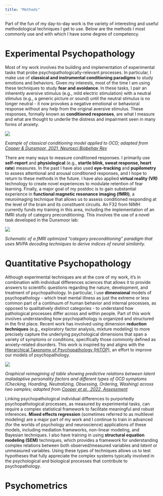 ---
title: "Methods"
---

Part of the fun of my day-to-day work is the variety of interesting and useful methodological techniques I get to use. Below are the methods I most commonly use and with which I have some degree of competency.

# Experimental Psychopathology

Most of my work involves the building and implementation of experimental tasks that probe psychopathologically-relevant processes. In particular, I make use of **classical and instrumental conditioning paradigms** to study emotions and behaviors. Given my interests, most of the time I am using these techniques to study **fear and avoidance**. In these tasks, I pair an inherently aversive stimulus (e.g., mild electric stimulation) with a neutral stimulus (e.g., a generic picture or sound) until the neutral stimulus is no longer neutral - it now provokes a negative emotional or behavioral response without any help from the original aversive stimulus. These responses, formally known as **conditioned responses**, are what I measure and what are thought to underlie the distress and impairment seen in many forms of anxiety.

![](images/ocd_conditioning_nbr.png)

*Example of classical conditioning model applied to OCD; adapted from [Cooper & Dunsmoor, 2021, Neurosci Biobehav Rev](https://www.sciencedirect.com/science/article/abs/pii/S0149763421003262)*

There are many ways to measure conditioned responses. I primarily use **self-report** and **physiological** (e.g., **startle blink, sweat response, heart rate**) measures. In the past I have also used **eye-tracking** and **pupilometry** to assess attentional and arousal conditioned responses, and I hope to return to these methods in the future. I have also applied **virtual reality (VR)** technology to create novel experiences to modulate retention of fear learning. Finally, a major goal of my postdoc is to gain substantial experience in **functional magnetic resonance imaging (fMRI)**, a neuroimaging technique that allows us to assess conditioned responding at the level of the brain and its constituent circuits. An F32 from NIMH currently funds my training in this area, including the implementation of an fMRI study of category preconditioning. This involves the use of a novel task developed in the Dunsmoor lab:

![](images/spoc_paradigm_cooper_f32.png)

*Schematic of a fMRI optimized "category preconditioning" paradigm that uses MVPA decoding techniques to derive indices of neural similarity.*

# Quantitative Psychopathology

Although experimental techniques are at the core of my work, it's in combination with individual differences sciences that allows it to provide answers to scientific questions regarding the nature, development, and treatment of psychopathology. In particular, I use **dimensional** models of psychopathology - which treat mental illness as just the extreme or less common part of a continuum of human behavior and internal processes, as opposed to qualitatively distinct categories - to understand how pathological processes differ across and within people. Part of this work involves understanding how psychopathology is organized and structured in the first place. Recent work has involved using dimension **reduction techniques** (e.g., exploratory factor analysis, mixture modeling) to more precisely capture the underlying psychological dimensions that span a variety of symptoms or conditions, specifically those commonly defined as anxiety-related disorders. This work is inspired by and aligns with the [Hierarchical Taxonomy of Psychopathology (HiTOP)](https://renaissance.stonybrookmedicine.edu/HITOP), an effort to improve our models of psychopathology.

![](images/ocir%20pid5%20efa%20score%20subscale%20coefs_ax.png)

*Graphical reimagining of table showing predictive relations between latent maladaptive personality factors and different types of OCD symptoms (Checking, Hoarding, Neutralizing, Obsessing, Ordering, Washing) across two samples; adapted from [Cooper et al., 2022, Assessment](https://journals.sagepub.com/doi/full/10.1177/10731911211070623)*

Linking psychopathological individual differences to purportedly psychopathological processes, as measured by experimental tasks, can require a complex statistical framework to facilitate meaningful and robust inferences. **Mixed effects regression** (sometimes referred to as multilevel modeling) are a major part of my work and I continue to train in advanced (for the worlds of psychology and neuroscience) applications of these models, including mediation frameworks, non-linear modeling, and Bayesian techniques. I also have training in using **structural equation modeling (SEM)** techniques, which provides a framework for understanding complex relations between both observed/measured variables and *latent* or unmeasured variables. Using these types of techniques allows us to test hypotheses that fully appreciate the complex systems typically involved in the psychological and biological processes that contribute to psychopathology.

# Psychometrics
